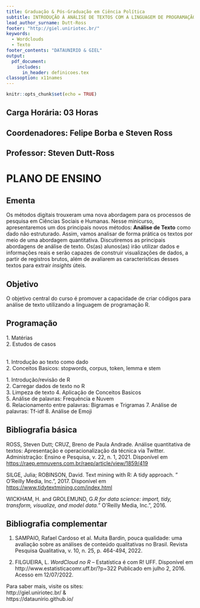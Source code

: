 ```yaml
---
title: Graduação & Pós-Graduação em Ciência Política
subtitle: INTRODUÇÃO À ANÁLISE DE TEXTOS COM A LINGUAGEM DE PROGRAMAÇÃO R.
lead_author_surname: Dutt-Ross
footer: "http://giel.uniriotec.br/"
keywords:
  - Wordclouds
  - Texto
footer_contents: "DATAUNIRIO & GIEL"
output:
  pdf_document: 
    includes:
      in_header: definicoes.tex
classoption: x11names      
---
```


```r
knitr::opts_chunk$set(echo = TRUE)

```

## Carga Horária: 03 Horas
## Coordenadores:  Felipe Borba e Steven Ross
## Professor: Steven Dutt-Ross  

\fullboxbegin
# PLANO DE ENSINO
\fullboxend


## Ementa

Os métodos digitais trouxeram uma nova abordagem para os processos de pesquisa em Ciências Sociais e Humanas. Nesse minicurso, apresentaremos um dos principais novos métodos: **Análise de Texto** como dado não estruturado. Assim, vamos analisar de forma prática os textos por meio de uma abordagem quantitativa. Discutiremos as principais abordagens de análise de texto. Os(as) alunos(as) irão utilizar dados e informações reais e serão capazes de construir visualizações de dados, a partir de registros brutos, além de avaliarem as características desses textos para extrair *insights* úteis.      

## Objetivo

O objetivo central do curso é promover a capacidade de criar códigos para análise de texto utilizando a linguagem de programação R.

## Programação

\textbf{1. Motivação (25 minutos)}
1.  Matérias      
2.  Estudos de casos  

\textbf{2. Termos e Conceitos (35 minutos)}    
1.  Introdução ao texto como dado    
2.  Conceitos Basicos: stopwords, corpus, token, lemma e stem     

\textbf{3. Aplicação no R (2 horas)}
1. Introdução/revisão de R   
2. Carregar dados de texto no R   
3. Limpeza de texto
4. Aplicação de Conceitos Basicos   
5. Análise de palavras: Frequência e Nuvem   
6. Relacionamento entre palavras: Bigramas e Trigramas
7. Análise de palavras: Tf-idf
8. Análise de Emoji

\fullboxbegin
## Bibliografia básica

ROSS, Steven Dutt; CRUZ, Breno de Paula Andrade. Análise quantitativa de textos: Apresentação e operacionalização da técnica via Twitter. Administração: Ensino e Pesquisa, v. 22, n. 1, 2021. Disponível em [https://raep.emnuvens.com.br/raep/article/view/1859/419](https://raep.emnuvens.com.br/raep/article/view/1859/419)

SILGE, Julia; ROBINSON, David. Text mining with R: A tidy approach. " O'Reilly Media, Inc.", 2017. Disponível em [https://www.tidytextmining.com/index.html](https://www.tidytextmining.com/index.html)

WICKHAM, H.  and GROLEMUND, G.*R for data science: import, tidy, transform, visualize, and model data.*" O'Reilly Media, Inc.", 2016.   

\fullboxend

## Bibliografia complementar 
1. SAMPAIO, Rafael Cardoso et al. Muita Bardin, pouca qualidade: uma avaliação sobre as análises de conteúdo qualitativas no Brasil. Revista Pesquisa Qualitativa, v. 10, n. 25, p. 464-494, 2022.

2. FILGUEIRA,	L. *WordCloud no R* – Estatística é com R! UFF. Disponível em http://www.estatisticacomr.uff.br/?p=322
Publicado em julho 2, 2016. Acesso em 12/07/2022.

\leftboxbegin
Para saber mais, visite os sites:  
http://giel.uniriotec.br/ &  
https://dataunirio.github.io/  

\leftboxend


